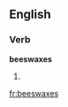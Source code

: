 ==English==

===Verb===
'''beeswaxes'''

# {{third-person singular of|[[beeswax]]}}

[[fr:beeswaxes]]